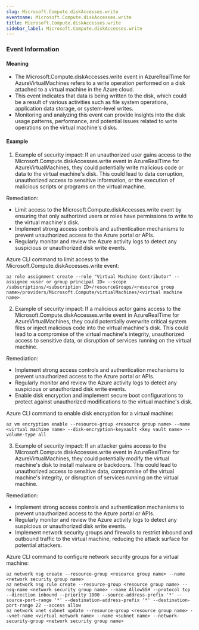 ```yaml
--- 
slug: Microsoft.Compute.diskAccesses.write
eventname: Microsoft.Compute.diskAccesses.write
title: Microsoft.Compute.diskAccesses.write
sidebar_label: Microsoft.Compute.diskAccesses.write
---
```

                       
### Event Information

#### Meaning

- The Microsoft.Compute.diskAccesses.write event in AzureRealTime for AzureVirtualMachines refers to a write operation performed on a disk attached to a virtual machine in the Azure cloud.
- This event indicates that data is being written to the disk, which could be a result of various activities such as file system operations, application data storage, or system-level writes.
- Monitoring and analyzing this event can provide insights into the disk usage patterns, performance, and potential issues related to write operations on the virtual machine's disks.

#### Example

1. Example of security impact: If an unauthorized user gains access to the Microsoft.Compute.diskAccesses.write event in AzureRealTime for AzureVirtualMachines, they could potentially write malicious code or data to the virtual machine's disk. This could lead to data corruption, unauthorized access to sensitive information, or the execution of malicious scripts or programs on the virtual machine.

Remediation:
- Limit access to the Microsoft.Compute.diskAccesses.write event by ensuring that only authorized users or roles have permissions to write to the virtual machine's disk.
- Implement strong access controls and authentication mechanisms to prevent unauthorized access to the Azure portal or APIs.
- Regularly monitor and review the Azure activity logs to detect any suspicious or unauthorized disk write events.

Azure CLI command to limit access to the Microsoft.Compute.diskAccesses.write event:
```
az role assignment create --role "Virtual Machine Contributor" --assignee <user or group principal ID> --scope /subscriptions/<subscription ID>/resourceGroups/<resource group name>/providers/Microsoft.Compute/virtualMachines/<virtual machine name>
```

2. Example of security impact: If a malicious actor gains access to the Microsoft.Compute.diskAccesses.write event in AzureRealTime for AzureVirtualMachines, they could potentially overwrite critical system files or inject malicious code into the virtual machine's disk. This could lead to a compromise of the virtual machine's integrity, unauthorized access to sensitive data, or disruption of services running on the virtual machine.

Remediation:
- Implement strong access controls and authentication mechanisms to prevent unauthorized access to the Azure portal or APIs.
- Regularly monitor and review the Azure activity logs to detect any suspicious or unauthorized disk write events.
- Enable disk encryption and implement secure boot configurations to protect against unauthorized modifications to the virtual machine's disk.

Azure CLI command to enable disk encryption for a virtual machine:
```
az vm encryption enable --resource-group <resource group name> --name <virtual machine name> --disk-encryption-keyvault <key vault name> --volume-type all
```

3. Example of security impact: If an attacker gains access to the Microsoft.Compute.diskAccesses.write event in AzureRealTime for AzureVirtualMachines, they could potentially modify the virtual machine's disk to install malware or backdoors. This could lead to unauthorized access to sensitive data, compromise of the virtual machine's integrity, or disruption of services running on the virtual machine.

Remediation:
- Implement strong access controls and authentication mechanisms to prevent unauthorized access to the Azure portal or APIs.
- Regularly monitor and review the Azure activity logs to detect any suspicious or unauthorized disk write events.
- Implement network security groups and firewalls to restrict inbound and outbound traffic to the virtual machine, reducing the attack surface for potential attackers.

Azure CLI command to configure network security groups for a virtual machine:
```
az network nsg create --resource-group <resource group name> --name <network security group name>
az network nsg rule create --resource-group <resource group name> --nsg-name <network security group name> --name AllowSSH --protocol tcp --direction inbound --priority 1000 --source-address-prefix '*' --source-port-range '*' --destination-address-prefix '*' --destination-port-range 22 --access allow
az network vnet subnet update --resource-group <resource group name> --vnet-name <virtual network name> --name <subnet name> --network-security-group <network security group name>
```


 